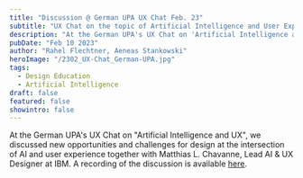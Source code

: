 ```yaml
---
title: "Discussion @ German UPA UX Chat Feb. 23"
subtitle: "UX Chat on the topic of Artificial Intelligence and User Experience"
description: "At the German UPA's UX Chat on 'Artificial Intelligence and UX', we discussed new opportunities and challenges for design at the intersection of AI and user experience together with Matthias L. Chavanne, Lead AI & UX Designer at IBM."
pubDate: "Feb 10 2023"
author: "Rahel Flechtner, Aeneas Stankowski"
heroImage: "/2302_UX-Chat_German-UPA.jpg"
tags:
  - Design Education
  - Artificial Intelligence
draft: false
featured: false
showintro: false
---
```


At the German UPA's UX Chat on "Artificial Intelligence and UX", we discussed new opportunities and challenges for design at the intersection of AI and user experience together with Matthias L. Chavanne, Lead AI & UX Designer at IBM. A recording of the discussion is available [here](https://germanupa.de/veranstaltungen/veranstaltungskalender/ux-chat-kuenstliche-intelligenz-und-ux).
